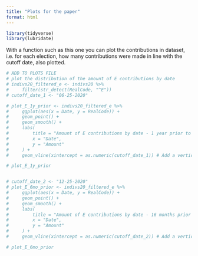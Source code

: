 ```yaml
---
title: "Plots for the paper"
format: html
---
```


```r
library(tidyverse)
library(lubridate)
```

With a function such as this one you can plot the contributions in dataset, i.e. for each election, how many contributions were made in line with the cutoff date, also plotted.

```r
# ADD TO PLOTS FILE
# plot the distribution of the amount of E contributions by date
# indivs20_filtered_e <- indivs20 %>%
#     filter(str_detect(RealCode, "^E"))
# cutoff_date_1 <- "06-25-2020"

# plot_E_1y_prior <- indivs20_filtered_e %>%
#     ggplot(aes(x = Date, y = RealCode)) +
#     geom_point() +
#     geom_smooth() +
#     labs(
#         title = "Amount of E contributions by date - 1 year prior to vote is the line",
#         x = "Date",
#         y = "Amount"
#     ) +
#     geom_vline(xintercept = as.numeric(cutoff_date_1)) # Add a vertical line for the cutoff date

# plot_E_1y_prior


# cutoff_date_2 <- "12-25-2020"
# plot_E_6mo_prior <- indivs20_filtered_e %>%
#     ggplot(aes(x = Date, y = RealCode)) +
#     geom_point() +
#     geom_smooth() +
#     labs(
#         title = "Amount of E contributions by date - 16 months prior to vote is the line",
#         x = "Date",
#         y = "Amount"
#     ) +
#     geom_vline(xintercept = as.numeric(cutoff_date_2)) # Add a vertical line for the cutoff date

# plot_E_6mo_prior
```